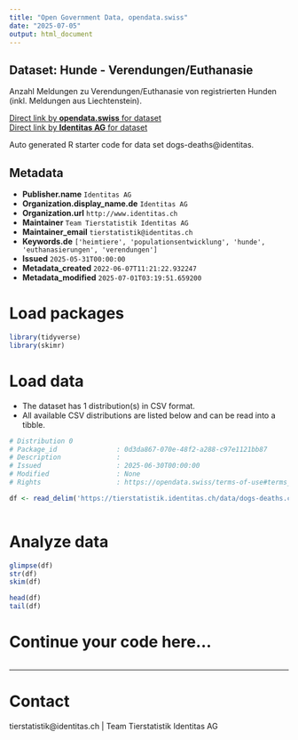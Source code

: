```yaml
---
title: "Open Government Data, opendata.swiss"
date: "2025-07-05"
output: html_document
---
```


## Dataset: Hunde - Verendungen/Euthanasie

Anzahl Meldungen zu Verendungen/Euthanasie von registrierten Hunden (inkl. Meldungen aus Liechtenstein).

[Direct link by **opendata.swiss** for dataset](https://opendata.swiss/de/dataset/hunde-verstorbene-hunde)<br>
[Direct link by **Identitas AG** for dataset](https://tierstatistik.identitas.ch/)

Auto generated R starter code for data set dogs-deaths@identitas.

## Metadata

- **Publisher.name** `Identitas AG`
- **Organization.display_name.de** `Identitas AG`
- **Organization.url** `http://www.identitas.ch`
- **Maintainer** `Team Tierstatistik Identitas AG`
- **Maintainer_email** `tierstatistik@identitas.ch`
- **Keywords.de** `['heimtiere', 'populationsentwicklung', 'hunde', 'euthanasierungen', 'verendungen']`
- **Issued** `2025-05-31T00:00:00`
- **Metadata_created** `2022-06-07T11:21:22.932247`
- **Metadata_modified** `2025-07-01T03:19:51.659200`


# Load packages

```r

library(tidyverse)
library(skimr)

```

# Load data

-   The dataset has 1 distribution(s) in CSV format.
-   All available CSV distributions are listed below and can be read into a tibble.

```r

# Distribution 0
# Package_id               : 0d3da867-070e-48f2-a288-c97e1121bb87
# Description              : 
# Issued                   : 2025-06-30T00:00:00
# Modified                 : None
# Rights                   : https://opendata.swiss/terms-of-use#terms_by

df <- read_delim('https://tierstatistik.identitas.ch/data/dogs-deaths.csv')



```

# Analyze data

```r

glimpse(df)
str(df)
skim(df)

head(df)
tail(df)

```

# Continue your code here...

```r

```

------------------------------------------------------------------------

# Contact

tierstatistik@identitas.ch | Team Tierstatistik Identitas AG
